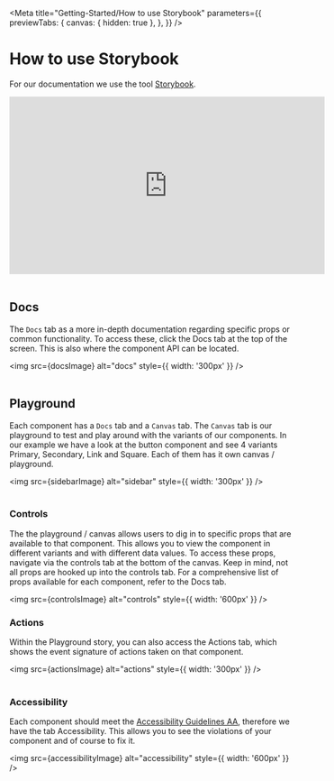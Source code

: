 
<Meta
  title="Getting-Started/How to use Storybook"
  parameters={{
    previewTabs: {
      canvas: { hidden: true },
    },
  }}
/>

# How to use Storybook

For our documentation we use the tool [Storybook](https://storybook.js.org/).

<iframe
  width="560"
  height="315"
  src="https://www.youtube.com/embed/p-LFh5Y89eM"
  title="YouTube video player"
  frameBorder="0"
  allow="accelerometer; autoplay; clipboard-write; encrypted-media; gyroscope; picture-in-picture"
  allowFullScreen
></iframe>
<br />
<br />

## Docs

The `Docs` tab as a more in-depth documentation regarding specific props or common functionality.
To access these, click the Docs tab at the top of the screen. This is also where the component API can be located.


<img src={docsImage} alt="docs" style={{ width: '300px' }} />
<br />
<br />

## Playground

Each component has a `Docs` tab and a `Canvas` tab. The `Canvas` tab is our playground to test and play around with the variants of our components.
In our example we have a look at the button component and see 4 variants Primary, Secondary, Link and Square. Each of them has it own canvas / playground.


<img src={sidebarImage} alt="sidebar" style={{ width: '300px' }} />
<br />
<br />

### Controls

The the playground / canvas allows users to dig in to specific props that are available to that component.
This allows you to view the component in different variants and with different data values.
To access these props, navigate via the controls tab at the bottom of the canvas.
Keep in mind, not all props are hooked up into the controls tab.
For a comprehensive list of props available for each component, refer to the Docs tab.


<img src={controlsImage} alt="controls" style={{ width: '600px' }} />
<br />

### Actions

Within the Playground story, you can also access the Actions tab, which shows the event signature of actions taken on that component.


<img src={actionsImage} alt="actions" style={{ width: '300px' }} />
<br />
<br />

### Accessibility

Each component should meet the [Accessibility Guidelines AA](https://www.w3.org/WAI/WCAG2AA-Conformance), therefore we have the tab Accessibility.
This allows you to see the violations of your component and of course to fix it.


<img src={accessibilityImage} alt="accessibility" style={{ width: '600px' }} />
<br />
<br />
